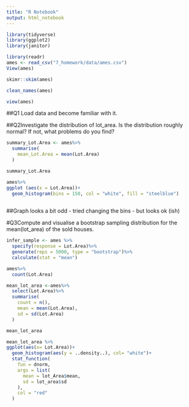 ```yaml
---
title: "R Notebook"
output: html_notebook
---
```


```r
library(tidyverse)
library(ggplot2)
library(janitor)
```



```r
library(readr)
ames <- read_csv("7_homework/data/ames.csv")
View(ames)
```



```r
skimr::skim(ames)
```

```r
clean_names(ames)
```

```r
view(ames)
```

##Q1 Load data and become familiar with it.

##Q2Investigate the distribution of lot_area. Is the distribution roughly normal? If not, what problems do you find?


```r
summary_Lot.Area <- ames%>%
  summarise(
    mean_Lot.Area = mean(Lot.Area)
  )

summary_Lot.Area
```

```r
ames%>%
ggplot (aes(x = Lot.Area))+
  geom_histogram(bins = 150, col = "white", fill = "steelblue")
  
```
##Graph looks a bit odd - tried changing the bins - but looks ok (ish)


#Q3Compute and visualise a bootstrap sampling distribution for the mean(lot_area) of the sold houses.







```r
infer_sample <- ames %>%
  specify(response = Lot.Area)%>%
  generate(reps = 5000, type = "bootstrap")%>%
  calculate(stat = "mean")
```
```r
ames%>%
  count(Lot.Area)
```

```r
mean_lot_area <-ames%>%
  select(Lot.Area)%>%
  summarise(
    count = n(),
    mean = mean(Lot.Area),
    sd = sd(Lot.Area)
  )

mean_lot_area
```



```r
mean_lot_area %>%
ggplot(aes(x= Lot.Area))+
  geom_histogram(aes(y = ..density..), col= "white")+
  stat_function(
    fun = dnorm,
    args = list(
      mean = lot_Area$mean,
      sd = lot_area$sd
    ),
    col = "red"
  )

```








